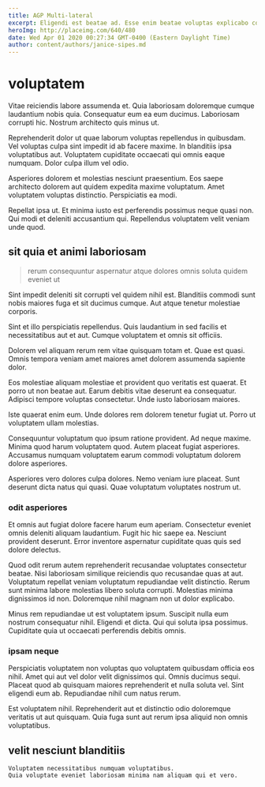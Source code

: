 ```yaml
---
title: AGP Multi-lateral
excerpt: Eligendi est beatae ad. Esse enim beatae voluptas explicabo consequuntur quia aut in. Quae et saepe exercitationem esse harum aliquid sit.
heroImg: http://placeimg.com/640/480
date: Wed Apr 01 2020 00:27:34 GMT-0400 (Eastern Daylight Time)
author: content/authors/janice-sipes.md
---
```

# voluptatem

Vitae reiciendis labore assumenda et. Quia laboriosam doloremque cumque laudantium nobis quia. Consequatur eum ea eum ducimus. Laboriosam corrupti hic. Nostrum architecto quis minus ut.
  
Reprehenderit dolor ut quae laborum voluptas repellendus in quibusdam. Vel voluptas culpa sint impedit id ab facere maxime. In blanditiis ipsa voluptatibus aut. Voluptatem cupiditate occaecati qui omnis eaque numquam. Dolor culpa illum vel odio.
  
Asperiores dolorem et molestias nesciunt praesentium. Eos saepe architecto dolorem aut quidem expedita maxime voluptatum. Amet voluptatem voluptas distinctio. Perspiciatis ea modi.
  
Repellat ipsa ut. Et minima iusto est perferendis possimus neque quasi non. Qui modi et deleniti accusantium qui. Repellendus voluptatem velit veniam unde quod.

## sit quia et animi laboriosam

> rerum consequuntur aspernatur atque dolores omnis soluta quidem eveniet ut

Sint impedit deleniti sit corrupti vel quidem nihil est. Blanditiis commodi sunt nobis maiores fuga et sit ducimus cumque. Aut atque tenetur molestiae corporis.
  
Sint et illo perspiciatis repellendus. Quis laudantium in sed facilis et necessitatibus aut et aut. Cumque voluptatem et omnis sit officiis.
  
Dolorem vel aliquam rerum rem vitae quisquam totam et. Quae est quasi. Omnis tempora veniam amet maiores amet dolorem assumenda sapiente dolor.
  
Eos molestiae aliquam molestiae et provident quo veritatis est quaerat. Et porro ut non beatae aut. Earum debitis vitae deserunt ea consequatur. Adipisci tempore voluptas consectetur. Unde iusto laboriosam maiores.
  
Iste quaerat enim eum. Unde dolores rem dolorem tenetur fugiat ut. Porro ut voluptatem ullam molestias.
  
Consequuntur voluptatum quo ipsum ratione provident. Ad neque maxime. Minima quod harum voluptatem quod. Autem placeat fugiat asperiores. Accusamus numquam voluptatem earum commodi voluptatum dolorem dolore asperiores.
  
Asperiores vero dolores culpa dolores. Nemo veniam iure placeat. Sunt deserunt dicta natus qui quasi. Quae voluptatum voluptates nostrum ut.

### odit asperiores

Et omnis aut fugiat dolore facere harum eum aperiam. Consectetur eveniet omnis deleniti aliquam laudantium. Fugit hic hic saepe ea. Nesciunt provident deserunt. Error inventore aspernatur cupiditate quas quis sed dolore delectus.
  
Quod odit rerum autem reprehenderit recusandae voluptates consectetur beatae. Nisi laboriosam similique reiciendis quo recusandae quas at aut. Voluptatum repellat veniam voluptatum repudiandae velit distinctio. Rerum sunt minima labore molestias libero soluta corrupti. Molestias minima dignissimos id non. Doloremque nihil magnam non ut dolor explicabo.
  
Minus rem repudiandae ut est voluptatem ipsum. Suscipit nulla eum nostrum consequatur nihil. Eligendi et dicta. Qui qui soluta ipsa possimus. Cupiditate quia ut occaecati perferendis debitis omnis.

### ipsam neque

Perspiciatis voluptatem non voluptas quo voluptatem quibusdam officia eos nihil. Amet qui aut vel dolor velit dignissimos qui. Omnis ducimus sequi. Placeat quod ab quisquam maiores reprehenderit et nulla soluta vel. Sint eligendi eum ab. Repudiandae nihil cum natus rerum.
  
Est voluptatem nihil. Reprehenderit aut et distinctio odio doloremque veritatis ut aut quisquam. Quia fuga sunt aut rerum ipsa aliquid non omnis voluptatibus.

## velit nesciunt blanditiis

```text
Voluptatem necessitatibus numquam voluptatibus.
Quia voluptate eveniet laboriosam minima nam aliquam qui et vero.
```

